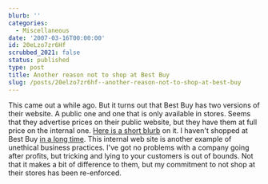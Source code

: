```yaml
---
blurb: ''
categories:
  - Miscellaneous
date: '2007-03-16T00:00:00'
id: 20eLzo7zr6Hf
scrubbed_2021: false
status: published
type: post
title: Another reason not to shop at Best Buy
slug: /posts/20elzo7zr6hf--another-reason-not-to-shop-at-best-buy
---
```


This came out a while ago. But it turns out that Best Buy has two
versions of their website. A public one and one that is only
available in stores. Seems that they advertise prices on their
public website, but they have them at full price on the internal
one.
[Here is a short blurb](http://www.boingboing.net/2007/03/03/best_buy_admits_to_k.html)
on it. I haven't shopped at Best Buy
[in a long time](/why-i-wont-shop-at-best-buy-anymore).
This internal web site is another example of unethical business
practices. I've got no problems with a company going after profits,
but tricking and lying to your customers is out of bounds. Not that
it makes a bit of difference to them, but my commitment to not shop
at their stores has been re-enforced.
